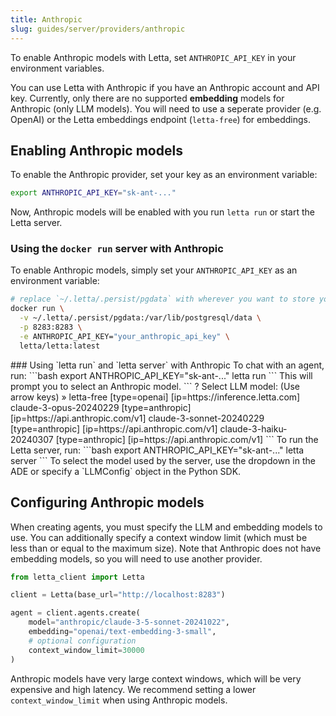 ```yaml
---
title: Anthropic
slug: guides/server/providers/anthropic
---
```

<Tip>To enable Anthropic models with Letta, set `ANTHROPIC_API_KEY` in your environment variables. </Tip>

You can use Letta with Anthropic if you have an Anthropic account and API key.
Currently, only there are no supported **embedding** models for Anthropic (only LLM models).
You will need to use a seperate provider (e.g. OpenAI) or the Letta embeddings endpoint (`letta-free`) for embeddings.

## Enabling Anthropic models
To enable the Anthropic provider, set your key as an environment variable:
```bash
export ANTHROPIC_API_KEY="sk-ant-..."
```
Now, Anthropic models will be enabled with you run `letta run` or start the Letta server.

### Using the `docker run` server with Anthropic
To enable Anthropic models, simply set your `ANTHROPIC_API_KEY` as an environment variable:
```bash
# replace `~/.letta/.persist/pgdata` with wherever you want to store your agent data
docker run \
  -v ~/.letta/.persist/pgdata:/var/lib/postgresql/data \
  -p 8283:8283 \
  -e ANTHROPIC_API_KEY="your_anthropic_api_key" \
  letta/letta:latest
```

<Accordion icon="square-terminal" title="CLI (pypi only)">
### Using `letta run` and `letta server` with Anthropic
To chat with an agent, run:
```bash
export ANTHROPIC_API_KEY="sk-ant-..."
letta run
```
This will prompt you to select an Anthropic model.
```
? Select LLM model: (Use arrow keys)
 » letta-free [type=openai] [ip=https://inference.letta.com]
   claude-3-opus-20240229 [type=anthropic] [ip=https://api.anthropic.com/v1]
   claude-3-sonnet-20240229 [type=anthropic] [ip=https://api.anthropic.com/v1]
   claude-3-haiku-20240307 [type=anthropic] [ip=https://api.anthropic.com/v1]
```
To run the Letta server, run:
```bash
export ANTHROPIC_API_KEY="sk-ant-..."
letta server
```
To select the model used by the server, use the dropdown in the ADE or specify a `LLMConfig` object in the Python SDK.
</Accordion>

## Configuring Anthropic models

When creating agents, you must specify the LLM and embedding models to use. You can additionally specify a context window limit (which must be less than or equal to the maximum size). Note that Anthropic does not have embedding models, so you will need to use another provider.

```python
from letta_client import Letta

client = Letta(base_url="http://localhost:8283")

agent = client.agents.create(
    model="anthropic/claude-3-5-sonnet-20241022",
    embedding="openai/text-embedding-3-small",
    # optional configuration
    context_window_limit=30000
)
```
Anthropic models have very large context windows, which will be very expensive and high latency. We recommend setting a lower `context_window_limit` when using Anthropic models.
